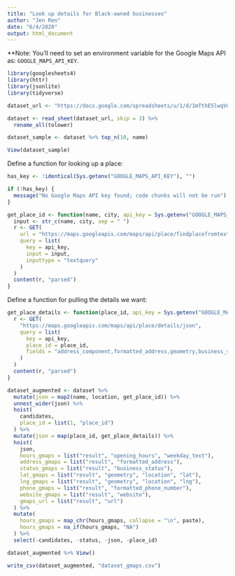 ```yaml
---
title: "Look up details for Black-owned businesses"
author: "Jen Ren"
date: "6/4/2020"
output: html_document
---
```


**Note: You'll need to set an environment variable for the Google Maps API as: `GOOGLE_MAPS_API_KEY`.

```r
library(googlesheets4)
library(httr)
library(jsonlite)
library(tidyverse)
```

```r
dataset_url <- "https://docs.google.com/spreadsheets/u/1/d/1mTthE5lwqVnTCIm3iQtQXLyxwK-pc17cuCp--BhAYX8/htmlview?fbclid=IwAR0Ue3318iT4__1oVicUWBNef9gNiw7JDzJRq7M1GNnh_h5i2GQ9kYl_n1U#"
```

```r
dataset <- read_sheet(dataset_url, skip = 3) %>% 
  rename_all(tolower)

dataset_sample <- dataset %>% top_n(10, name)

View(dataset_sample)
```

Define a function for looking up a place:

```r
has_key <- !identical(Sys.getenv("GOOGLE_MAPS_API_KEY"), "")

if (!has_key) {
  message("No Google Maps API key found; code chunks will not be run")
}

get_place_id <- function(name, city, api_key = Sys.getenv("GOOGLE_MAPS_API_KEY")) {
  input <- str_c(name, city, sep = " ")
  r <- GET(
    url = "https://maps.googleapis.com/maps/api/place/findplacefromtext/json",
    query = list(
      key = api_key,
      input = input,
      inputtype = "textquery"
    )
  )
  content(r, "parsed")
}
```

Define a function for pulling the details we want:

```r
get_place_details <- function(place_id, api_key = Sys.getenv("GOOGLE_MAPS_API_KEY")) {
  r <- GET(
    "https://maps.googleapis.com/maps/api/place/details/json",
    query = list(
      key = api_key,
      place_id = place_id,
      fields = "address_component,formatted_address,geometry,business_status,url,formatted_phone_number,opening_hours,website"
    )
  )
  content(r, "parsed")
}
```


```r
dataset_augmented <- dataset %>% 
  mutate(json = map2(name, location, get_place_id)) %>% 
  unnest_wider(json) %>% 
  hoist(
    candidates, 
    place_id = list(1, "place_id")
  ) %>% 
  mutate(json = map(place_id, get_place_details)) %>% 
  hoist(
    json,
    hours_gmaps = list("result", "opening_hours", "weekday_text"),
    address_gmaps = list("result", "formatted_address"),
    status_gmaps = list("result", "business_status"),
    lat_gmaps = list("result", "geometry", "location", "lat"),
    lng_gmaps = list("result", "geometry", "location", "lng"),
    phone_gmaps = list("result", "formatted_phone_number"),
    website_gmaps = list("result", "website"),
    gmaps_url = list("result", "url")
  ) %>% 
  mutate(
    hours_gmaps = map_chr(hours_gmaps, collapse = "\n", paste),
    hours_gmaps = na_if(hours_gmaps, "NA")
  ) %>% 
  select(-candidates, -status, -json, -place_id) 

dataset_augmented %>% View()
```

```r
write_csv(dataset_augmented, "dataset_gmaps.csv")
```

